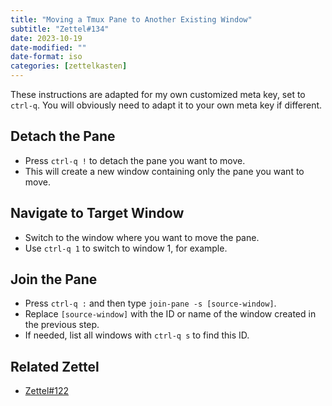 ```yaml
---
title: "Moving a Tmux Pane to Another Existing Window"
subtitle: "Zettel#134"
date: 2023-10-19
date-modified: ""
date-format: iso
categories: [zettelkasten]
---
```

These instructions are adapted for my own customized meta key, set to `ctrl-q`. You will obviously need to adapt it to your own meta key if different.

## Detach the Pane

* Press `ctrl-q !` to detach the pane you want to move.
* This will create a new window containing only the pane you want to move.

## Navigate to Target Window

* Switch to the window where you want to move the pane.
* Use `ctrl-q 1` to switch to window 1, for example.

## Join the Pane

* Press `ctrl-q :` and then type `join-pane -s [source-window]`.
* Replace `[source-window]` with the ID or name of the window created in the previous step.
* If needed, list all windows with `ctrl-q s` to find this ID.

## Related Zettel

* [Zettel#122](/zettel/122)
